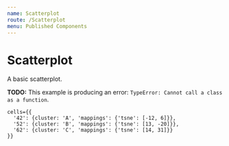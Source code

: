 ```yaml
---
name: Scatterplot
route: /Scatterplot
menu: Published Components
---
```



# Scatterplot

A basic scatterplot.

**TODO:** This example is producing an error: `TypeError: Cannot call a class as a function`.

<Playground>
  <div style={{
    width: '200px',
    height: '200px',
  }}>
    <Scatterplot
    />
  </div>
</Playground>

```
cells={{
  '42': {cluster: 'A', 'mappings': {'tsne': [-12, 6]}},
  '52': {cluster: 'B', 'mappings': {'tsne': [13, -20]}},
  '62': {cluster: 'C', 'mappings': {'tsne': [14, 31]}}
}}
```
